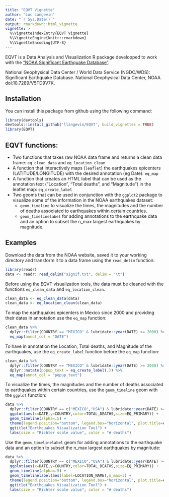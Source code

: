 ```yaml
---
title: "EQVT Vignette"
author: "Luc Langevin"
date: "`r Sys.Date()`"
output: rmarkdown::html_vignette
vignette: >
  %\VignetteIndexEntry{EQVT Vignette}
  %\VignetteEngine{knitr::rmarkdown}
  %\VignetteEncoding{UTF-8}
---
```


EQVT is a Data Analysis and Visualization R package developped to work with the ["NOAA Significant Earthquake Database"](https://www.ngdc.noaa.gov/nndc/struts/form?t=101650&s=1&d=1).

National Geophysical Data Center / World Data Service (NGDC/WDS): Significant Earthquake Database. National Geophysical Data Center, NOAA. doi:10.7289/V5TD9V7K.

## Installation

You can install this package from github using the following command:

```r
library(devtools)
devtools::install_github('llangevin/EQVT', build_vignettes = TRUE)
library(EQVT)
```

## EQVT functions:
  
* Two functions that takes raw NOAA data frame and returns a clean data frame: `eq_clean_data` and `eq_location_clean`
* A function that interactively maps (`leaflet`) the earthquakes epicenters (LATITUDE/LONGITUDE) with the desired annotation (eg Date): `eq_map`
* A function that creates an HTML label that can be used as the annotation text ("Location", "Total deaths", and "Magnitude") in the leaflet map: `eq_create_label`
* Two geoms that can be used in conjunction with the `ggplot2` package to visualize some of the information in the NOAA earthquakes dataset: 
     + `geom_timeline` to visualize the times, the magnitudes and the number of deaths associated to earthquakes within certain countries.
     + `geom_timelinelabel` for adding annotations to the earthquake data and an option to subset the n_max largest earthquakes by magnitude.
     
## Examples

Download the data from the NOAA website, saved it to your working directory and transform it to a data frame using the `read_delim` function:
  
```r
library(readr)
data <- readr::read_delim("signif.txt", delim = "\t")
```

Before using the EQVT visualization tools, the data must be cleaned with the functions `eq_clean_data` and `eq_location_clean`.

```r
clean_data <- eq_clean_data(data)
clean_data <- eq_location_clean(clean_data)
```

To map the earthquakes epicenters in Mexico since 2000 and providing their dates in annotation use the `eq_map` function:

```r
clean_data %>%
  dplyr::filter(COUNTRY == "MEXICO" & lubridate::year(DATE) >= 2000) %>%
  eq_map(annot_col = "DATE")
```

To have in annotation the Location, Total deaths, and Magnitude of the earthquakes, use the `eq_create_label` function before the `eq_map` function:

```r
clean_data %>%
  dplyr::filter(COUNTRY == "MEXICO" & lubridate::year(DATE) >= 2000) %>%
  dplyr::mutate(popup_text = eq_create_label(.)) %>%
  eq_map(annot_col = "popup_text")
```

To visualize the times, the magnitudes and the number of deaths associated to earthquakes within certain countries, use the `geom_timeline` geom with the `ggplot` function:

```r
data %>%
  dplyr::filter(COUNTRY == c("MEXICO","USA") & lubridate::year(DATE) >= 2010) %>%
  ggplot(aes(x=DATE,y=COUNTRY,color=TOTAL_DEATHS,size=EQ_PRIMARY)) +
  geom_timeline(alpha=.5) +
  theme(legend.position="bottom", legend.box="horizontal", plot.title=element_text(hjust=0.5)) +
  ggtitle("Earthquakes Visualization Tool") +
  labs(size = "Richter scale value", color = "# deaths")
```

Use the `geom_timelinelabel` geom for adding annotations to the earthquake data and an option to subset the n_max largest earthquakes by magnitude:

```r
data %>%
  dplyr::filter(COUNTRY == c("MEXICO","USA") & lubridate::year(DATE) >= 2010) %>%
  ggplot(aes(x=DATE,y=COUNTRY,color=TOTAL_DEATHS,size=EQ_PRIMARY)) +
  geom_timeline(alpha=.5) +
  geom_timelinelabel(aes(label=LOCATION_NAME),n_max=3) +
  theme(legend.position="bottom", legend.box="horizontal", plot.title=element_text(hjust=0.5)) +
  ggtitle("Earthquakes Visualization Tool") +
  labs(size = "Richter scale value", color = "# deaths")
```
